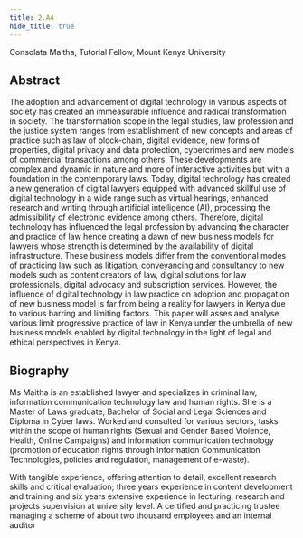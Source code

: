 ```yaml
---
title: 2.A4
hide_title: true
---
```


<AbstractHeader sKey='id2_A4'>
    Consolata Maitha, Tutorial Fellow, Mount Kenya University
</AbstractHeader>

## Abstract
The adoption and advancement of digital technology in various aspects of
society has created an immeasurable influence and radical transformation in
society. The transformation scope in the legal studies, law profession and the
justice system ranges from establishment of new concepts and areas of
practice such as law of block-chain, digital evidence, new forms of properties,
digital privacy and data protection, cybercrimes and new models of
commercial transactions among others. These developments are complex
and dynamic in nature and more of interactive activities but with a foundation
in the contemporary laws. Today, digital technology has created a new
generation of digital lawyers equipped with advanced skillful use of digital
technology in a wide range such as virtual hearings, enhanced research and
writing through artificial intelligence (AI), processing the admissibility of
electronic evidence among others. Therefore, digital technology has
influenced the legal profession by advancing the character and practice of law
hence creating a dawn of new business models for lawyers whose strength is
determined by the availability of digital infrastructure. These business models
differ from the conventional modes of practicing law such as litigation,
conveyancing and consultancy to new models such as content creators of
law, digital solutions for law professionals, digital advocacy and subscription
services. However, the influence of digital technology in law practice on
adoption and propagation of new business model is far from being a reality for
lawyers in Kenya due to various barring and limiting factors. This paper will
asses and analyse various limit progressive practice of law in Kenya under
the umbrella of new business models enabled by digital technology in the light
of legal and ethical perspectives in Kenya.

## Biography
Ms Maitha is an established lawyer and specializes in criminal law,
information communication technology law and human rights. She is a
Master of Laws graduate, Bachelor of Social and Legal Sciences and Diploma
in Cyber laws. Worked and consulted for various sectors, tasks within the
scope of human rights (Sexual and Gender Based Violence, Health, Online
Campaigns) and information communication technology (promotion of
education rights through Information Communication Technologies, policies
and regulation, management of e-waste).

With tangible experience, offering attention to detail, excellent research skills
and critical evaluation; three years experience in content development and
training and six years extensive experience in lecturing, research and projects
supervision at university level. A certified and practicing trustee managing a
scheme of about two thousand employees and an internal auditor